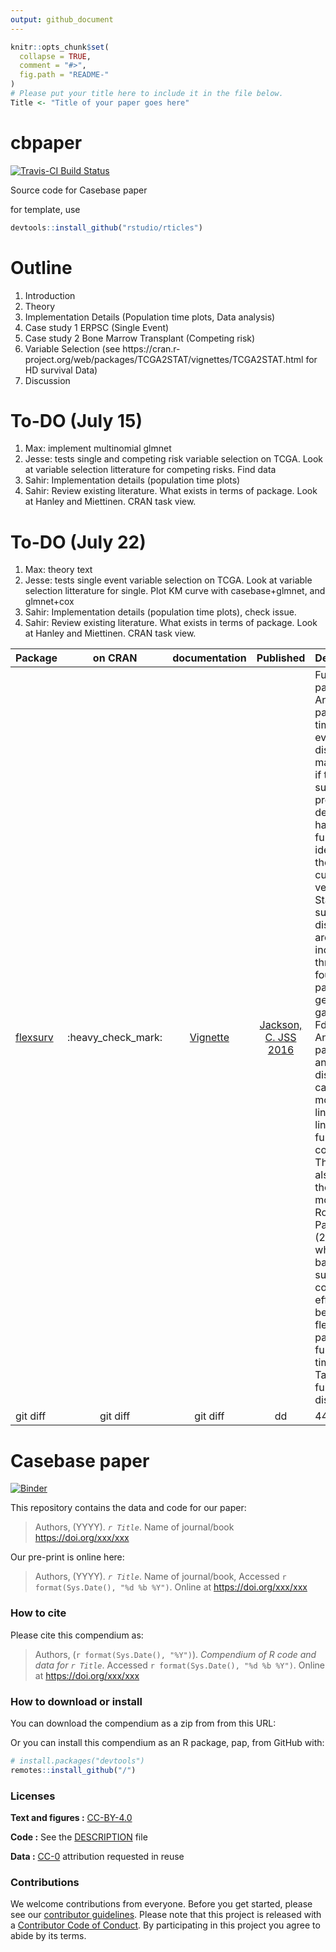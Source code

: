 ```yaml
---
output: github_document
---
```


<!-- README.md is generated from README.Rmd. Please edit that file -->

```r
knitr::opts_chunk$set(
  collapse = TRUE,
  comment = "#>",
  fig.path = "README-"
)
# Please put your title here to include it in the file below.
Title <- "Title of your paper goes here"
```


# cbpaper

[![Travis-CI Build Status](https://travis-ci.org/sahirbhatnagar/cbpaper.svg?branch=master)](https://travis-ci.org/sahirbhatnagar/cbpaper)

Source code for Casebase paper

for template, use 

```R 
devtools::install_github("rstudio/rticles")
```

# Outline

1. Introduction
2. Theory
3. Implementation Details (Population time plots, Data analysis)
4. Case study 1 ERPSC (Single Event)
5. Case study 2 Bone Marrow Transplant (Competing risk)
6. Variable Selection (see https://cran.r-project.org/web/packages/TCGA2STAT/vignettes/TCGA2STAT.html for HD survival Data) 
7. Discussion


# To-DO (July 15)

1) Max: implement multinomial glmnet
2) Jesse: tests single and competing risk variable selection on TCGA. Look at variable selection litterature for competing risks. Find data
3) Sahir: Implementation details (population time plots)
4) Sahir: Review existing literature. What exists in terms of package. Look at Hanley and Miettinen. CRAN task view. 


# To-DO (July 22)

1) Max: theory text
2) Jesse: tests single event variable selection on TCGA. Look at variable selection litterature for single. Plot KM curve with casebase+glmnet, and glmnet+cox
3) Sahir: Implementation details (population time plots), check issue.
4) Sahir: Review existing literature. What exists in terms of package. Look at Hanley and Miettinen. CRAN task view. 


| Package | on CRAN     |  documentation |  Published | Description | Function call |
| :---    |  :---:      |    :---:        |    :---:   |  :---     |  :---:        |
| [flexsurv](https://cran.r-project.org/package=flexsurv)   | :heavy_check_mark:    | [Vignette](https://cran.r-project.org/web/packages/flexsurv/vignettes/flexsurv.pdf)    | [Jackson, C. JSS 2016](https://www.jstatsoft.org/article/view/v070i08) | Fully-parametric.  Any parametric time-to-event distribution may be fitted if the user supplies a probability density or hazard function, and ideally also their cumulative versions. Standard survival distributions are built in, including the three and four-parameter generalized gamma and Fdistributions. Any parameter of any distribution can be modelled as a linear or log-linear function of covariates. The package also includes the spline model of Royston and Parmar (2002), in which both baseline survival and covariate effects can be arbitrarily flexible parametric functions of time. See Table 1 for full list of distributions.  |  `flexsurvreg(Surv(recyrs, censrec) ~ group, data = bc, dist = "gengamma")`   `flexsurvspline(Surv(recyrs, censrec) ~ group, data = bc, k = 1, scale = "odds")`  |
| git diff     | git diff       | git diff      | dd | 44 | dd |


# Casebase paper

[![Binder](https://mybinder.org/badge_logo.svg)](https://mybinder.org/v2/gh///master?urlpath=rstudio)

This repository contains the data and code for our paper:

> Authors, (YYYY). _`r Title`_. Name of journal/book <https://doi.org/xxx/xxx>

Our pre-print is online here:

> Authors, (YYYY). _`r Title`_. Name of journal/book, Accessed `r format(Sys.Date(), "%d %b %Y")`. Online at <https://doi.org/xxx/xxx>


### How to cite

Please cite this compendium as:

> Authors, (`r format(Sys.Date(), "%Y")`). _Compendium of R code and data for `r Title`_. Accessed `r format(Sys.Date(), "%d %b %Y")`. Online at <https://doi.org/xxx/xxx>

### How to download or install

You can download the compendium as a zip from from this URL: </archive/master.zip>

Or you can install this compendium as an R package, pap, from GitHub with:


```r
# install.packages("devtools")
remotes::install_github("/")
```


### Licenses

**Text and figures :**  [CC-BY-4.0](http://creativecommons.org/licenses/by/4.0/)

**Code :** See the [DESCRIPTION](DESCRIPTION) file

**Data :** [CC-0](http://creativecommons.org/publicdomain/zero/1.0/) attribution requested in reuse

### Contributions

We welcome contributions from everyone. Before you get started, please see our [contributor guidelines](CONTRIBUTING.md). Please note that this project is released with a [Contributor Code of Conduct](CONDUCT.md). By participating in this project you agree to abide by its terms.

